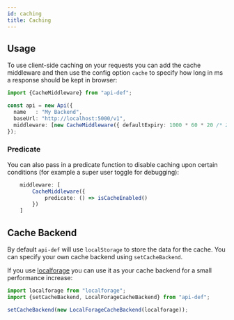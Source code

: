 ```yaml
---
id: caching
title: Caching
---
```


## Usage

To use client-side caching on your requests you can add the cache middleware and then use the config option `cache` to specify how long in ms a response should be kept in browser:

```typescript {6} title="/api.ts"
import {CacheMiddleware} from "api-def";

const api = new Api({
  name   : "My Backend",
  baseUrl: "http://localhost:5000/v1",
  middleware: [new CacheMiddleware({ defaultExpiry: 1000 * 60 * 20 /* 20 mins */ })]
});
```

### Predicate

You can also pass in a predicate function to disable caching upon certain conditions (for example a super user toggle for debugging):

```typescript
    middleware: [
        CacheMiddleware({
            predicate: () => isCacheEnabled()
        })
    ]
```

## Cache Backend

By default `api-def` will use `localStorage` to store the data for the cache. You can specify your own cache backend using `setCacheBackend`.

If you use [localforage](https://www.npmjs.com/package/localforage) you can use it as your cache backend for a small performance increase:

```typescript
import localforage from "localforage";
import {setCacheBackend, LocalForageCacheBackend} from "api-def";

setCacheBackend(new LocalForageCacheBackend(localforage));
```
